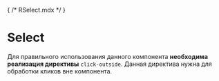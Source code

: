 { /* RSelect.mdx */ }


<Meta of={RSelectStories} />

# Select

Для правильного использования данного компонента **необходима реализация директивы** `click-outside`. Данная директива нужна для обработки кликов вне компонента.

<Canvas of={RSelectStories.Basic} />

<Controls />